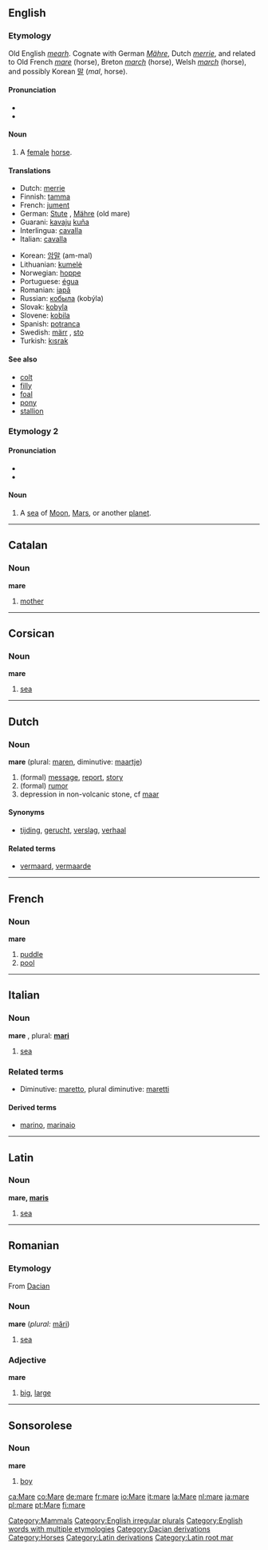 ==English==
[[Category:Mammals]]

===Etymology===
Old English ''[[mearh]]''. Cognate with German ''[[Mähre]]'', Dutch ''[[merrie]]'', and related to Old French ''[[mare#Old French|mare]]'' (horse), Breton ''[[march#Breton|march]]'' (horse), Welsh ''[[march#Welsh|march]]'' (horse), and possibly Korean [[말]] (''mal'', horse).

====Pronunciation====
*{{SAMPA|/mE@/}}
*{{IPA|/'mɛəɻ/}}

====Noun====
{{en-noun|mare|mares}}
#A [[female]] [[horse]].

====Translations====
{{top}}
*Dutch: [[merrie]] {{f}}
*Finnish: [[tamma]]
*French: [[jument]] {{f}}
*German: [[Stute]] {{f}}, [[Mähre]] {{f}} (old mare)
*Guarani: [[kavaju]] [[kuña]] {{f}}
*Interlingua: [[cavalla]] {{f}}
*Italian: [[cavalla]] {{f}}
{{mid}}
*Korean: [[암말]] (am-mal) 
*Lithuanian: [[kumelė]] {{f}}
*Norwegian: [[hoppe]] {{f}}
*Portuguese: [[égua]] {{f}}
*Romanian: [[iapă]] {{f}}
*Russian: [[кобыла]] (kobýla) {{f}}
*Slovak: [[kobyla#Slovak|kobyla]] {{f}}
*Slovene: [[kobila]] {{f}}
*Spanish: [[potranca]] {{f}}
*Swedish: [[märr]] {{c}}, [[sto]] {{n}}
*Turkish: [[kısrak]]
{{bottom}}

====See also====
*[[colt]]
*[[filly]]
*[[foal]]
*[[pony]]
*[[stallion]]

===Etymology 2===
====Pronunciation====
*{{SAMPA|/mA:reI/}}
*{{IPA|/'marɛ/}}

====Noun====
{{en-noun|mare|maria}}

#A [[sea]] of [[Moon]], [[Mars]], or another [[planet]].

[[Category:English irregular plurals]]
[[Category:English words with multiple etymologies]]

----
==Catalan==
===Noun===
'''mare''' {{f}}

# [[mother]]

----
==Corsican==
===Noun===
'''mare''' {{m}}

# [[sea]]

----
==Dutch==
===Noun===
'''mare''' {{f}} (plural: [[maren]], diminutive: [[maartje]])

# (formal) [[message]], [[report]], [[story]]
# (formal) [[rumor]]
# depression in non-volcanic stone, cf [[maar]]

====Synonyms====
*[[tijding]], [[gerucht]], [[verslag]], [[verhaal]]

====Related terms====
*[[vermaard]], [[vermaarde]]

----
==French==
===Noun===
'''mare''' {{f}}

# [[puddle]]
# [[pool]]

----
==Italian==
===Noun===
'''mare''' {{m}}, plural: '''[[mari]]'''

# [[sea]]

===Related terms===
*Diminutive: [[maretto]], plural diminutive: [[maretti]]

====Derived terms====
*[[marino]], [[marinaio]]

----
==Latin==
===Noun===
'''mare, [[Wiktionary Appendix:Latin third declension|maris]]''' {{n}}
# [[sea]]

----
==Romanian==
===Etymology===
From [[Dacian]]

===Noun===
'''mare''' {{f}} (''plural:'' [[mări]])

# [[sea]]

===Adjective===
'''mare'''

# [[big]], [[large]]

----

==Sonsorolese==
===Noun===
'''mare'''

# [[boy]]

[[Category:Dacian derivations]]
[[Category:Horses]]
[[Category:Latin derivations]]
[[Category:Latin root mar]]

[[ca:Mare]]
[[co:Mare]]
[[de:mare]]
[[fr:mare]]
[[io:Mare]]
[[it:mare]]
[[la:Mare]]
[[nl:mare]]
[[ja:mare]]
[[pl:mare]]
[[pt:Mare]]
[[fi:mare]]